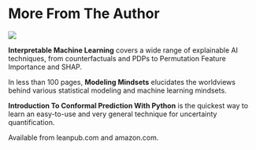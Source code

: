 # More From The Author {-}

![](images/advertisement.jpg)

::: {layout-ncol=3}


::: {#first-column}
**Interpretable Machine Learning** covers a wide range of explainable AI techniques, from counterfactuals and PDPs to Permutation Feature Importance and SHAP.
::: 

::: {#second-column}
In less than 100 pages, **Modeling Mindsets** elucidates the worldviews behind various statistical modeling and machine learning mindsets.
:::
 
::: {#third-column}
**Introduction To Conformal Prediction With Python** is the quickest way to learn an easy-to-use and very general technique for uncertainty quantification.
::: 

:::


Available from leanpub.com and amazon.com.










